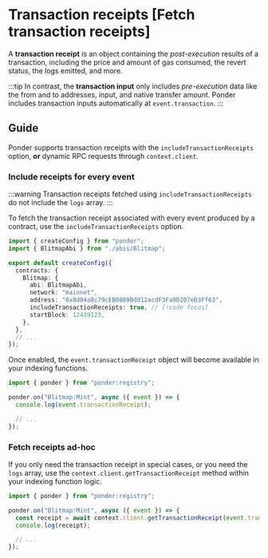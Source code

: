 # Transaction receipts [Fetch transaction receipts]

A **transaction receipt** is an object containing the *post-execution* results of a transaction, including the price and amount of gas consumed, the revert status, the logs emitted, and more.

:::tip
In contrast, the **transaction input** only includes *pre-execution* data like the from and to addresses, input, and native transfer amount. Ponder includes transaction inputs automatically at `event.transaction`.
:::

## Guide

Ponder supports transaction receipts with the `includeTransactionReceipts` option, **or** dynamic RPC requests through `context.client`.

### Include receipts for every event

:::warning
Transaction receipts fetched using `includeTransactionReceipts` do not include the `logs` array.
:::

To fetch the transaction receipt associated with every event produced by a contract, use the `includeTransactionReceipts` option.

```ts [ponder.config.ts]
import { createConfig } from "ponder";
import { BlitmapAbi } from "./abis/Blitmap";

export default createConfig({
  contracts: {
    Blitmap: {
      abi: BlitmapAbi,
      network: "mainnet",
      address: "0x8d04a8c79cEB0889Bdd12acdF3Fa9D207eD3Ff63",
      includeTransactionReceipts: true, // [!code focus]
      startBlock: 12439123,
    },
  },
  // ...
});
```

Once enabled, the `event.transactionReceipt` object will become available in your indexing functions.

```ts [src/index.ts]
import { ponder } from "ponder:registry";

ponder.on("Blitmap:Mint", async ({ event }) => {
  console.log(event.transactionReceipt);

  // ...
});
```

### Fetch receipts ad-hoc

If you only need the transaction receipt in special cases, or you need the `logs` array, use the `context.client.getTransactionReceipt` method within your indexing function logic.

```ts [src/index.ts]
import { ponder } from "ponder:registry";

ponder.on("Blitmap:Mint", async ({ event }) => {
  const receipt = await context.client.getTransactionReceipt(event.transactionHash);
  console.log(receipt);

  // ...
});
```

